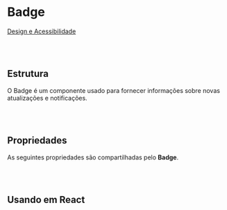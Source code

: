 
# Badge

[Design e Acessibilidade](https://www.figma.com/design/2bBnJVKkG09JPWCFBIcD1y/%5BDS%5D-Components?m=auto&node-id=9564-165403&t=TyXNmrAZbhl7DmWw-1)


<br></br>
## Estrutura

O Badge é um componente usado para fornecer informações sobre novas atualizações e notificações.

<Canvas of={BadgeStories.Properties} />

<Meta isTemplate />

<br></br>
## Propriedades

As seguintes propriedades são compartilhadas pelo **Badge**.

<Controls />

<br></br>
## Usando em React

<Source of={BadgeStories.FrameworkReact} />
